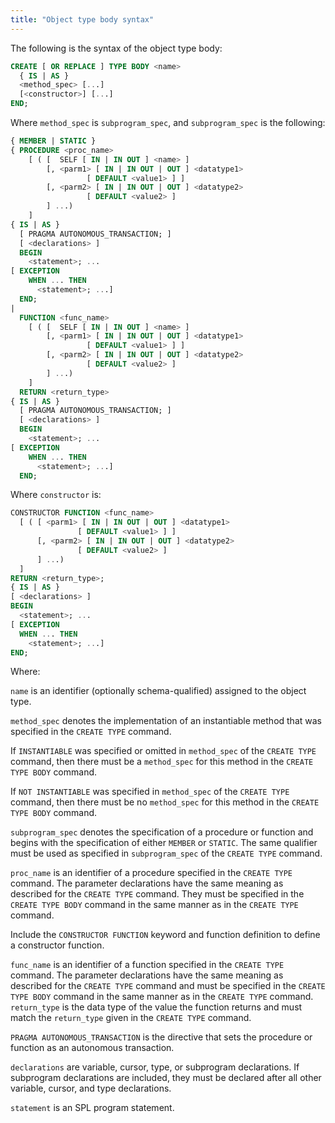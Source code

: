 ```yaml
---
title: "Object type body syntax"
---
```


<div id="object_type_body_syntax" class="registered_link"></div>

The following is the syntax of the object type body:

```sql
CREATE [ OR REPLACE ] TYPE BODY <name>
  { IS | AS }
  <method_spec> [...]
  [<constructor>] [...]
END;
```

Where `method_spec` is `subprogram_spec`, and `subprogram_spec` is the following:

```sql
{ MEMBER | STATIC }
{ PROCEDURE <proc_name>
    [ ( [  SELF [ IN | IN OUT ] <name> ]
        [, <parm1> [ IN | IN OUT | OUT ] <datatype1>
                 [ DEFAULT <value1> ] ]
        [, <parm2> [ IN | IN OUT | OUT ] <datatype2>
                 [ DEFAULT <value2> ]
        ] ...)
    ]
{ IS | AS }
  [ PRAGMA AUTONOMOUS_TRANSACTION; ]
  [ <declarations> ]
  BEGIN
    <statement>; ...
[ EXCEPTION
    WHEN ... THEN
      <statement>; ...]
  END;
|
  FUNCTION <func_name>
    [ ( [  SELF [ IN | IN OUT ] <name> ]
        [, <parm1> [ IN | IN OUT | OUT ] <datatype1>
                 [ DEFAULT <value1> ] ]
        [, <parm2> [ IN | IN OUT | OUT ] <datatype2>
                 [ DEFAULT <value2> ]
        ] ...)
    ]
  RETURN <return_type>
{ IS | AS }
  [ PRAGMA AUTONOMOUS_TRANSACTION; ]
  [ <declarations> ]
  BEGIN
    <statement>; ...
[ EXCEPTION
    WHEN ... THEN
      <statement>; ...]
  END;
```

Where `constructor` is:

```sql
CONSTRUCTOR FUNCTION <func_name>
  [ ( [ <parm1> [ IN | IN OUT | OUT ] <datatype1>
               [ DEFAULT <value1> ] ]
      [, <parm2> [ IN | IN OUT | OUT ] <datatype2>
               [ DEFAULT <value2> ]
      ] ...)
  ]
RETURN <return_type>;
{ IS | AS }
[ <declarations> ]
BEGIN
  <statement>; ...
[ EXCEPTION
  WHEN ... THEN
    <statement>; ...]
END;
```

Where:

`name` is an identifier (optionally schema-qualified) assigned to the object type.

`method_spec` denotes the implementation of an instantiable method that was specified in the `CREATE TYPE` command.

If `INSTANTIABLE` was specified or omitted in `method_spec` of the `CREATE TYPE` command, then there must be a `method_spec` for this method in the `CREATE TYPE BODY` command.

If `NOT INSTANTIABLE` was specified in `method_spec` of the `CREATE TYPE` command, then there must be no `method_spec` for this method in the `CREATE TYPE BODY` command.

`subprogram_spec` denotes the specification of a procedure or function and begins with the specification of either `MEMBER` or `STATIC`. The same qualifier must be used as specified in `subprogram_spec` of the `CREATE TYPE` command.

`proc_name` is an identifier of a procedure specified in the `CREATE TYPE` command. The parameter declarations have the same meaning as described for the `CREATE TYPE` command. They must be specified in the `CREATE TYPE BODY` command in the same manner as in the `CREATE TYPE` command.

Include the `CONSTRUCTOR FUNCTION` keyword and function definition to define a constructor function.

`func_name` is an identifier of a function specified in the `CREATE TYPE` command. The parameter declarations have the same meaning as described for the `CREATE TYPE` command and must be specified in the `CREATE TYPE BODY` command in the same manner as in the `CREATE TYPE` command. `return_type` is the data type of the value the function returns and must match the `return_type` given in the `CREATE TYPE` command.

`PRAGMA AUTONOMOUS_TRANSACTION` is the directive that sets the procedure or function as an autonomous transaction.

`declarations` are variable, cursor, type, or subprogram declarations. If subprogram declarations are included, they must be declared after all other variable, cursor, and type declarations.

`statement` is an SPL program statement.
